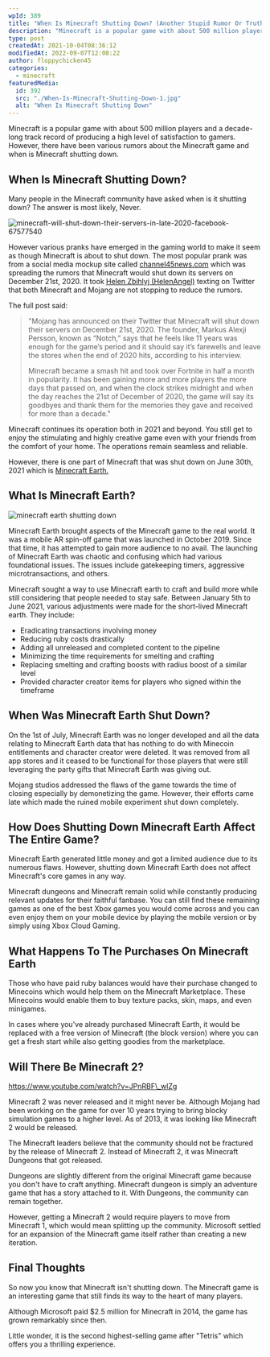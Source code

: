 ```yaml
---
wpId: 389
title: "When Is Minecraft Shutting Down? (Another Stupid Rumor Or Truth?)"
description: "Minecraft is a popular game with about 500 million players ..."
type: post
createdAt: 2021-10-04T08:36:12
modifiedAt: 2022-09-07T12:08:22
author: floppychicken45
categories:
  - minecraft
featuredMedia:
  id: 392
  src: "./When-Is-Minecraft-Shutting-Down-1.jpg"
  alt: "When Is Minecraft Shutting Down"
---
```


Minecraft is a popular game with about 500 million players and a decade-long track record of producing a high level of satisfaction to gamers. However, there have been various rumors about the Minecraft game and when is Minecraft shutting down.

## When Is Minecraft Shutting Down?

Many people in the Minecraft community have asked when is it shutting down? The answer is most likely, Never.

![minecraft-will-shut-down-their-servers-in-late-2020-facebook-67577540](minecraft-will-shut-down-their-servers-in-late-2020-facebook-67577540.png)

However various pranks have emerged in the gaming world to make it seem as though Minecraft is about to shut down. The most popular prank was from a social media mockup site called [channel45news.com](https://channel45news.com/) which was spreading the rumors that Minecraft would shut down its servers on December 21st, 2020. It took [Helen Zbihlyj (HelenAngel)](https://twitter.com/helenangel) texting on Twitter that both Minecraft and Mojang are not stopping to reduce the rumors.

The full post said:

> "Mojang has announced on their Twitter that Minecraft will shut down their servers on December 21st, 2020. The founder, Markus Alexji Persson, known as “Notch,” says that he feels like 11 years was enough for the game’s period and it should say it’s farewells and leave the stores when the end of 2020 hits, according to his interview.
>
> Minecraft became a smash hit and took over Fortnite in half a month in popularity. It has been gaining more and more players the more days that passed on, and when the clock strikes midnight and when the day reaches the 21st of December of 2020, the game will say its goodbyes and thank them for the memories they gave and received for more than a decade."

Minecraft continues its operation both in 2021 and beyond. You still get to enjoy the stimulating and highly creative game even with your friends from the comfort of your home. The operations remain seamless and reliable.

However, there is one part of Minecraft that was shut down on June 30th, 2021 which is [Minecraft Earth.](https://www.minecraft.net/en-us/article/minecraft-earth-coming-end)

## What Is Minecraft Earth?

![minecraft earth shutting down](minecraft-earth-shutting-down.jpg)

Minecraft Earth brought aspects of the Minecraft game to the real world. It was a mobile AR spin-off game that was launched in October 2019. Since that time, it has attempted to gain more audience to no avail. The launching of Minecraft Earth was chaotic and confusing which had various foundational issues. The issues include gatekeeping timers, aggressive microtransactions, and others.

Minecraft sought a way to use Minecraft earth to craft and build more while still considering that people needed to stay safe. Between January 5th to June 2021, various adjustments were made for the short-lived Minecraft earth. They include:

- Eradicating transactions involving money
- Reducing ruby costs drastically
- Adding all unreleased and completed content to the pipeline
- Minimizing the time requirements for smelting and crafting
- Replacing smelting and crafting boosts with radius boost of a similar level
- Provided character creator items for players who signed within the timeframe

## When Was Minecraft Earth Shut Down?

On the 1st of July, Minecraft Earth was no longer developed and all the data relating to Minecraft Earth data that has nothing to do with Minecoin entitlements and character creator were deleted. It was removed from all app stores and it ceased to be functional for those players that were still leveraging the party gifts that Minecraft Earth was giving out.

Mojang studios addressed the flaws of the game towards the time of closing especially by demonetizing the game. However, their efforts came late which made the ruined mobile experiment shut down completely.

## How Does Shutting Down Minecraft Earth Affect The Entire Game?

Minecraft Earth generated little money and got a limited audience due to its numerous flaws. However, shutting down Minecraft Earth does not affect Minecraft's core games in any way.

Minecraft dungeons and Minecraft remain solid while constantly producing relevant updates for their faithful fanbase. You can still find these remaining games as one of the best Xbox games you would come across and you can even enjoy them on your mobile device by playing the mobile version or by simply using Xbox Cloud Gaming.

## What Happens To The Purchases On Minecraft Earth

Those who have paid ruby balances would have their purchase changed to Minecoins which would help them on the Minecraft Marketplace. These Minecoins would enable them to buy texture packs, skin, maps, and even minigames.

In cases where you've already purchased Minecraft Earth, it would be replaced with a free version of Minecraft (the block version) where you can get a fresh start while also getting goodies from the marketplace.

## Will There Be Minecraft 2?

https://www.youtube.com/watch?v=JPnRBF\_wlZg

Minecraft 2 was never released and it might never be. Although Mojang had been working on the game for over 10 years trying to bring blocky simulation games to a higher level. As of 2013, it was looking like Minecraft 2 would be released.

The Minecraft leaders believe that the community should not be fractured by the release of Minecraft 2. Instead of Minecraft 2, it was Minecraft Dungeons that got released.

Dungeons are slightly different from the original Minecraft game because you don't have to craft anything. Minecraft dungeon is simply an adventure game that has a story attached to it. With Dungeons, the community can remain together.

However, getting a Minecraft 2 would require players to move from Minecraft 1, which would mean splitting up the community. Microsoft settled for an expansion of the Minecraft game itself rather than creating a new iteration.

## Final Thoughts

So now you know that Minecraft isn't shutting down. The Minecraft game is an interesting game that still finds its way to the heart of many players.

Although Microsoft paid $2.5 million for Minecraft in 2014, the game has grown remarkably since then.

Little wonder, it is the second highest-selling game after "Tetris" which offers you a thrilling experience.
